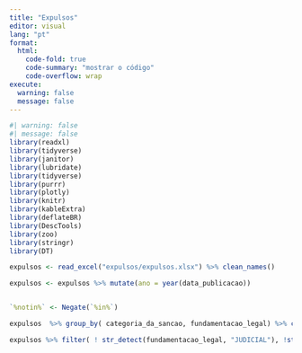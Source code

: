 ```yaml
---
title: "Expulsos"
editor: visual
lang: "pt"
format:
  html:
    code-fold: true
    code-summary: "mostrar o código"
    code-overflow: wrap
execute:
  warning: false
  message: false
---
```


```r
#| warning: false
#| message: false
library(readxl)
library(tidyverse)
library(janitor)
library(lubridate)
library(tidyverse)
library(purrr)
library(plotly)
library(knitr)
library(kableExtra)
library(deflateBR)
library(DescTools)
library(zoo)
library(stringr)
library(DT)
```

```r

expulsos <- read_excel("expulsos/expulsos.xlsx") %>% clean_names()

expulsos <- expulsos %>% mutate(ano = year(data_publicacao))
```

```r

```

```r
`%notin%` <- Negate(`%in%`)
```

```r
expulsos  %>% group_by( categoria_da_sancao, fundamentacao_legal) %>% count()  %>% kable()
```

```r
expulsos %>% filter( ! str_detect(fundamentacao_legal, "JUDICIAL"), !str_detect(fundamentacao_legal, "INASSIDUIDADE"), !str_detect(fundamentacao_legal,"ABANDONO")) %>% group_by(fundamentacao_legal) %>% count() %>% arrange(desc(n)) %>% head(20) %>% kable()

```

```r



```
